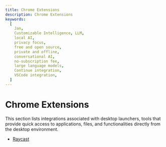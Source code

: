 ```yaml
---
title: Chrome Extensions
description: Chrome Extensions
keywords:
  [
    Jan,
    Customizable Intelligence, LLM,
    local AI,
    privacy focus,
    free and open source,
    private and offline,
    conversational AI,
    no-subscription fee,
    large language models,
    Continue integration,
    VSCode integration,
  ]
---
```



# Chrome Extensions
This section lists integrations associated with desktop launchers, tools that provide quick access to applications, files, and functionalities directly from the desktop environment.
- [Raycast](/integrations/raycast)